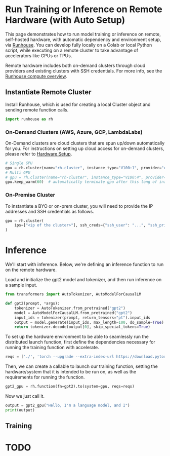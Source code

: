 <!--Copyright 2023 The HuggingFace Team. All rights reserved.
Licensed under the Apache License, Version 2.0 (the "License"); you may not use this file except in compliance with
the License. You may obtain a copy of the License at
http://www.apache.org/licenses/LICENSE-2.0
Unless required by applicable law or agreed to in writing, software distributed under the License is distributed on
an "AS IS" BASIS, WITHOUT WARRANTIES OR CONDITIONS OF ANY KIND, either express or implied. See the License for the
specific language governing permissions and limitations under the License.
-->

# Run Training or Inference on Remote Hardware (with Auto Setup)

This page demonstrates how to run model training or inference on remote, self-hosted hardware, with automatic
dependency and environment setup, via [Runhouse](https://github.com/run-house/runhouse). You can develop fully
locally on a Colab or local Python script, while executing on a remote cluster to take advantage of
accelerators like GPUs or TPUs.

Remote hardware includes both on-demand clusters through cloud providers and existing clusters with SSH credentials.
For more info, see the [Runhouse compute overview](https://runhouse-docs.readthedocs-hosted.com/en/latest/overview/compute.html).

## Instantiate Remote Cluster

Install Runhouse, which is used for creating a local Cluster object and sending remote function calls.

```python
import runhouse as rh
```

### On-Demand Clusters (AWS, Azure, GCP, LambdaLabs)

On-Demand clusters are cloud clusters that are spun up/down automatically for you.
For instructions on setting up cloud access for on-demand clusters, please refer to
[Hardware Setup](https://runhouse-docs.readthedocs-hosted.com/en/main/rh_primitives/cluster.html#hardware-setup).

```python
# Single GPU
gpu = rh.cluster(name="rh-cluster", instance_type="V100:1", provider="cheapest").up_if_not()
# Multi GPU
# gpu = rh.cluster(name="rh-cluster", instance_type="V100:4", provider="cheapest").up_if_not()
gpu.keep_warm(60)  # automatically terminate gpu after this long of inactivity (-1 to disable)
```

### On-Premise Cluster

To instantiate a BYO or on-prem cluster, you will need to provide the IP addresses and SSH credentials as follows.

```python
gpu = rh.cluster(
    ips=["<ip of the cluster>"], ssh_creds={"ssh_user": "...", "ssh_private_key": "<path_to_key>"}, name="rh-a10x"
)
```

# Inference

We'll start with inference. Below, we're defining an inference function to run on the remote hardware.

Load and initialize the gpt2 model and tokenizer, and then run inference on a sample input.

```python
from transformers import AutoTokenizer, AutoModelForCausalLM

def gpt2(prompt, *args):
    tokenizer = AutoTokenizer.from_pretrained("gpt2")
    model = AutoModelForCausalLM.from_pretrained("gpt2")
    input_ids = tokenizer(prompt, return_tensors="pt").input_ids
    output = model.generate(input_ids, max_length=100, do_sample=True)
    return tokenizer.decode(output[0], skip_special_tokens=True)
```

To set up the hardware environment to be able to seamlessly run the distributed launch function, first define the dependencies
necessary for running the training function with accelerate.

```python
reqs = ['./', 'torch --upgrade --extra-index-url https://download.pytorch.org/whl/cu117']
```

Then, we can create a callable to launch our training function, setting the hardware/system that it is intended to be run on,
as well as the requirements for running the function.

```python
gpt2_gpu = rh.function(fn=gpt2).to(system=gpu, reqs=reqs)
```

Now we just call it.

```python
output = gpt2_gpu("Hello, I'm a language model, and I")
print(output)
```

## Training

# TODO